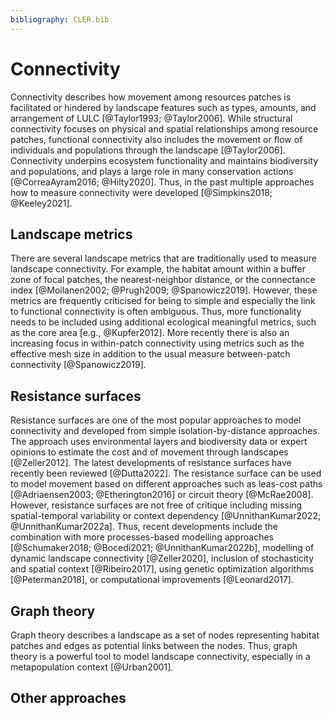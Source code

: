 ```yaml
---
bibliography: CLER.bib
---
```


<!-- Person responsible: Hesselbarth, ??? -->

# Connectivity {#sec-connectivity}

Connectivity describes how movement among resources patches is facilitated or hindered by landscape features such as types, amounts, and arrangement of LULC [@Taylor1993; @Taylor2006].
While structural connectivity focuses on physical and spatial relationships among resource patches, functional connectivity also includes the movement or flow of individuals and populations through the landscape [@Taylor2006].
Connectivity underpins ecosystem functionality and maintains biodiversity and populations, and plays a large role in many conservation actions [@CorreaAyram2016; @Hilty2020].
Thus, in the past multiple approaches how to measure connectivity were developed [@Simpkins2018; @Keeley2021].

<!-- 
Connectivity modelling in conservation science https://doi.org/10.1038/s41598-022-20370-w
-->

## Landscape metrics

There are several landscape metrics that are traditionally used to measure landscape connectivity.
For example, the habitat amount within a buffer zone of focal patches, the nearest-neighbor distance, or the connectance index [@Moilanen2002; @Prugh2009; @Spanowicz2019].
However, these metrics are frequently criticised for being to simple and especially the link to functional connectivity is often ambiguous. 
Thus, more functionality needs to be included using additional ecological meaningful metrics, such as the core area [e.g., @Kupfer2012].
More recently there is also an increasing focus in within-patch connectivity using metrics such as the effective mesh size in addition to the usual measure between-patch connectivity [@Spanowicz2019].

## Resistance surfaces

Resistance surfaces are one of the most popular approaches to model connectivity and developed from simple isolation-by-distance approaches. 
The approach uses environmental layers and biodiversity data or expert opinions to estimate the cost and of movement through landscapes [@Zeller2012].
The latest developments of resistance surfaces have recently been reviewed [@Dutta2022].
The resistance surface can be used to model movement based on different approaches such as leas-cost paths [@Adriaensen2003; @Etherington2016] or circuit theory [@McRae2008].
However, resistance surfaces are not free of critique including missing spatial-temporal variability or context dependency [@UnnithanKumar2022; @UnnithanKumar2022a].
Thus, recent developments include the combination with more processes-based modelling approaches [@Schumaker2018; @Bocedi2021; @UnnithanKumar2022b], modelling of dynamic landscape connectivity [@Zeller2020], inclusion of stochasticity and spatial context [@Ribeiro2017], using genetic optimization algorithms [@Peterman2018], or computational improvements [@Leonard2017].

<!-- What about multi-species approaches? -->

## Graph theory 

Graph theory describes a landscape as a set of nodes representing habitat patches and edges as potential links between the nodes.
Thus, graph theory is a powerful tool to model landscape connectivity, especially in a metapopulation context [@Urban2001].

<!--
Coupling landscape graph modeling and biological data https://doi.org/10.1007/s10980-020-00998-7
Temporal dynamics of landscape connectivity in ever-changing landscapes: a literature review https://doi.org/10.1007/s10980-021-01277-9
Some methodological considerations to improve landscape planning https://doi.org/10.1016/j.ecolind.2017.05.052
Comparison of landscape graph modelling methods https://doi.org/10.1007/s10980-020-01164-9

-->

## Other approaches

<!--
A stochastic movement simulator improves estimates of landscape connectivity https://doi.org/10.1890/14-1690.1
Landscape connectivity modeling from the perspective of animal dispersal  https://doi.org/10.1007/s10980-019-00935-3
Big-data approaches https://doi.org/10.1126/science.abg1780
-->
